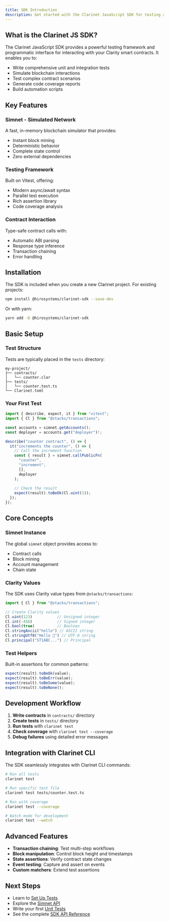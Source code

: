 ```yaml
---
title: SDK Introduction
description: Get started with the Clarinet JavaScript SDK for testing and contract interaction
---
```


## What is the Clarinet JS SDK?

The Clarinet JavaScript SDK provides a powerful testing framework and programmatic interface for interacting with your Clarity smart contracts. It enables you to:

- Write comprehensive unit and integration tests
- Simulate blockchain interactions
- Test complex contract scenarios
- Generate code coverage reports
- Build automation scripts

## Key Features

### Simnet - Simulated Network
A fast, in-memory blockchain simulator that provides:
- Instant block mining
- Deterministic behavior
- Complete state control
- Zero external dependencies

### Testing Framework
Built on Vitest, offering:
- Modern async/await syntax
- Parallel test execution
- Rich assertion library
- Code coverage analysis

### Contract Interaction
Type-safe contract calls with:
- Automatic ABI parsing
- Response type inference
- Transaction chaining
- Error handling

## Installation

The SDK is included when you create a new Clarinet project. For existing projects:

```bash
npm install @hirosystems/clarinet-sdk --save-dev
```

Or with yarn:
```bash
yarn add -D @hirosystems/clarinet-sdk
```

## Basic Setup

### Test Structure

Tests are typically placed in the `tests` directory:

```
my-project/
├── contracts/
│   └── counter.clar
├── tests/
│   └── counter.test.ts
└── Clarinet.toml
```

### Your First Test

```typescript
import { describe, expect, it } from "vitest";
import { Cl } from "@stacks/transactions";

const accounts = simnet.getAccounts();
const deployer = accounts.get("deployer")!;

describe("counter contract", () => {
  it("increments the counter", () => {
    // Call the increment function
    const { result } = simnet.callPublicFn(
      "counter",
      "increment",
      [],
      deployer
    );
    
    // Check the result
    expect(result).toBeOk(Cl.uint(1));
  });
});
```

## Core Concepts

### Simnet Instance
The global `simnet` object provides access to:
- Contract calls
- Block mining
- Account management
- Chain state

### Clarity Values
The SDK uses Clarity value types from `@stacks/transactions`:
```typescript
import { Cl } from "@stacks/transactions";

// Create Clarity values
Cl.uint(123)           // Unsigned integer
Cl.int(-456)           // Signed integer  
Cl.bool(true)          // Boolean
Cl.stringAscii("hello") // ASCII string
Cl.stringUtf8("Hello 👋") // UTF-8 string
Cl.principal("ST1ABC...") // Principal
```

### Test Helpers
Built-in assertions for common patterns:
```typescript
expect(result).toBeOk(value);
expect(result).toBeErr(value);
expect(result).toBeSome(value);
expect(result).toBeNone();
```

## Development Workflow

1. **Write contracts** in `contracts/` directory
2. **Create tests** in `tests/` directory
3. **Run tests** with `clarinet test`
4. **Check coverage** with `clarinet test --coverage`
5. **Debug failures** using detailed error messages

## Integration with Clarinet CLI

The SDK seamlessly integrates with Clarinet CLI commands:

```bash
# Run all tests
clarinet test

# Run specific test file
clarinet test tests/counter.test.ts

# Run with coverage
clarinet test --coverage

# Watch mode for development
clarinet test --watch
```

## Advanced Features

- **Transaction chaining**: Test multi-step workflows
- **Block manipulation**: Control block height and timestamps
- **State assertions**: Verify contract state changes
- **Event testing**: Capture and assert on events
- **Custom matchers**: Extend test assertions

## Next Steps

- Learn to [Set Up Tests](/tools/clarinet/clarinet-js-sdk/setting-up-tests)
- Explore the [Simnet API](/tools/clarinet/clarinet-js-sdk/simnet-api)
- Write your first [Unit Tests](/tools/clarinet/clarinet-js-sdk/writing-unit-tests)
- See the complete [SDK API Reference](/tools/clarinet/clarinet-js-sdk/sdk-api-reference)